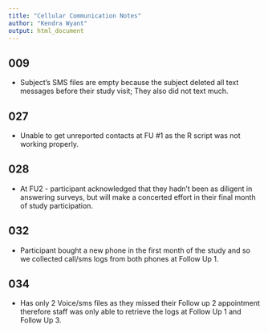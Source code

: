 ```yaml
---
title: "Cellular Communication Notes"
author: "Kendra Wyant"
output: html_document
---
```


## 009

- Subject’s SMS files are empty because the subject deleted all text messages before their study visit; They also did not text much.  


## 027 

- Unable to get unreported contacts at FU #1 as the R script was not working properly.   


## 028

- At FU2 - participant acknowledged that they hadn’t been as diligent in answering surveys, but will make a concerted effort in their final month of study participation.  


## 032

- Participant bought a new phone in the first month of the study and so we collected call/sms logs from both phones at Follow Up 1.   


## 034

- Has only 2 Voice/sms files as they missed their Follow up 2 appointment therefore staff was only able to retrieve the logs at Follow Up 1 and Follow Up 3.  